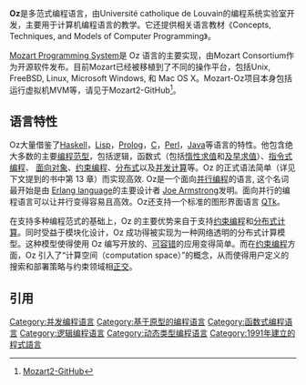 {{Infobox programming language
|name = Oz
|logo =
|paradigm = [[编程范式|多范式]]: [[逻辑编程|逻辑]], [[函数式编程|函数式]], [[指令式编程|指令式]], [[面向对象编程|面向对象]], [[约束编程|约束]], [[分布式计算|分布式]], [[并发计算|并发]]
|year = 1991
|designer = Gert Smolka, his students
|developer = Mozart Consortium
|released = {{Start date and age|1991}}
|latest release version = Oz 1.4.0 (final), Mozart 2.0.1
|latest release date = {{Start date and age|2018|09|05|df=yes}}
|typing = [[类型系统|动态]]
|implementations = 莫扎特编程系统
|license = [[MIT许可证|MIT X11]]<ref>{{cite web |url=https://mozart.github.io/license-info/ |title=Mozart Oz License Info |date=2014-01-16 |accessdate=2014-01-16 |archive-date=2014-01-03 |archive-url=https://web.archive.org/web/20140103011947/http://mozart.github.io/license-info/ |dead-url=no }}</ref>
|dialects = Oz, Mozart
|influenced by = [[Erlang|Erlang]], [[Lisp|Lisp]], [[Prolog|Prolog]]
|influenced = [[Alice_(编程语言)|Alice]], [[Scala|Scala]]
|website = {{URL|mozart.github.io}}
}}
'''Oz'''是多范式编程语言，由Université catholique de Louvain的编程系统实验室开发，主要用于计算机编程语言的教学。它还提供相关语言教材《Concepts, Techniques, and Models of Computer Programming》。

[[Mozart_Programming_System|Mozart Programming System]]是 Oz 语言的主要实现，由Mozart Consortium作为开源软件发布。目前Mozart已经被移植到了不同的操作平台，包括Unix, FreeBSD, Linux, Microsoft Windows, 和 Mac OS X。Mozart-Oz项目本身包括运行虚拟机MVM等，请见于Mozart2-GitHub<ref>[https://github.com/mozart/mozart2/wiki Mozart2-GitHub]{{Wayback|url=https://github.com/mozart/mozart2/wiki |date=20190217120036 }}</ref>。

==语言特性==
Oz大量借鉴了[[Haskell|Haskell]]，[[Lisp|Lisp]]，[[Prolog|Prolog]]，[[C语言|C]]，[[Perl|Perl]]，[[Java|Java]]等语言的特性。他包含绝大多数的主要[[编程范型|编程范型]]，包括逻辑，函数式（包括[[惰性求值|惰性求值]]和[[及早求值|及早求值]]）、[[指令式编程|指令式编程]]、 [[面向对象的程序设计|面向对象]]、[[约束编程|约束编程]]、[[分布式计算|分布式]]以及[[并发计算|并发计算]]等。Oz 的正式语法简单（详见下文提到的书中第 13 章）而实现高效{{Citation needed|date=June 2007}}.  Oz是一个面向[[concurrency_(computer_science)|并行编程]]的语言, 这个名词最开始是由 [[Erlang_(programming_language)|Erlang language]]的主要设计者 [[Joe_Armstrong_(programmer)|Joe Armstrong]]发明。面向并行的编程语言可以让并行变得容易且高效。Oz还支持一个标准的图形界面语言 [https://web.archive.org/web/20130520060646/http://www.mozart-oz.org/home/doc/mozart-stdlib/wp/qtk/html/ QTk]。

在支持多种编程范式的基础上，Oz 的主要优势来自于支持[[约束编程|约束编程]]和[[分布式计算|分布式计算]]。同时受益于模块化设计，Oz 成功得被实现为一种网络透明的分布式计算模型。这种模型使得使用 Oz 编写开放的、[[容错计算机系统|可容错]]的应用变得简单。而在[[约束编程|约束编程]]方面，Oz 引入了“计算空间（computation space）”的概念，从而使得用户定义的搜索和部署策略与约束领域相[[正交|正交]]。
==引用==
{{reflist}}

[[Category:并发编程语言|Category:并发编程语言]]
[[Category:基于原型的编程语言|Category:基于原型的编程语言]]
[[Category:函数式编程语言|Category:函数式编程语言]]
[[Category:逻辑编程语言|Category:逻辑编程语言]]
[[Category:动态类型编程语言|Category:动态类型编程语言]]
[[Category:1991年建立的程式語言|Category:1991年建立的程式語言]]